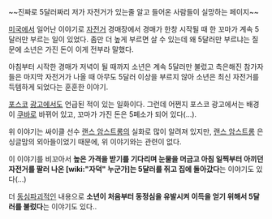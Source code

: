 ~~진짜로 5달러짜리 저가 자전거가 있는줄 알고 들어온 사람들이 실망하는 페이지~~

[[미국]]에서 일어난 이야기로 [[자전거]] 경매장에서 경매가 한창 시작될 때 한 꼬마가 계속 5달러만 부르는 일이 있었다. 좀만 더 높게 부르면 살 수 있는데 왜 5달러만 부르냐는 질문에 소년은 가진 돈이 이게 전부라 말했다.

아침부터 시작한 경매가 저녁이 될 때까지 소년은 계속 5달러만 불렀고 측은해진 참가자들은 마지막 자전거가 나올 때 아무도 5달러 이상을 부르지 않아 소년은 최신 자전거를 득템하게 되었다는 훈훈한 이야기.

{{{#!html
<embed src='http://serviceapi.nmv.naver.com/flash/NFPlayer.swf?vid=0FAFD03A3046DB75ED80F85F5DA177373136&outKey=V12230d616189bb8f9edaf5bf44919af60f4cdc680fc9745c006cf5bf44919af60f4c' wmode='transparent' width='500' height='408' allowScriptAccess='always' name='NFPlayer76938' id='NFPlayer76938' allowFullScreen='true' type='application/x-shockwave-flash' />
}}}

[[포스코]] [[광고]]에서도 언급된 적이 있는 일화이다. 그런데 어쩐지 포스코 광고에서는 배경이 [[쿠바]]로 바뀌어 있고, 꼬마가 가진 돈은 5페소가 되어 있다(...).

위 이야기는 싸이클 선수 [[랜스 암스트롱]]의 실화로 많이 알려져 있지만, [[랜스 암스트롱]] 은 싱글맘의 외아들이었기 때문에, 위 이야기와는 관련이 없다. 


이 이야기를 비꼬아서 '''높은 가격을 받기를 기다리며 눈물을 머금고 아침 일찍부터 아끼던 자전거를 팔러 나온 [wiki:"자덕" 누군가]는 5달러를 쥐고 집에 돌아갔다'''는 이야기도 있다(...)

더 [[동심파괴]]적인 내용으로 '''소년이 처음부터 동정심을 유발시켜 이득을 얻기 위해서 5달러를 불렀다'''는 이야기도 있다..


